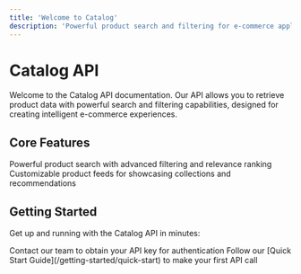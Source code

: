 ```yaml
---
title: 'Welcome to Catalog'
description: 'Powerful product search and filtering for e-commerce applications'
---
```


# Catalog API

Welcome to the Catalog API documentation. Our API allows you to retrieve product data with powerful search and filtering capabilities, designed for creating intelligent e-commerce experiences.

## Core Features

<CardGroup cols={2}>
  <Card title="Search" icon="magnifying-glass" href="/developer-guide/search/request-structure">
    Powerful product search with advanced filtering and relevance ranking
  </Card>
  <Card title="Feed" icon="rss" href="/developer-guide/feed/request-structure">
    Customizable product feeds for showcasing collections and recommendations
  </Card>
</CardGroup>

## Getting Started

Get up and running with the Catalog API in minutes:

<Steps>
  <Step title="Get API Key">
    Contact our team to obtain your API key for authentication
  </Step>
  <Step title="Make Your First Request">
    Follow our [Quick Start Guide](/getting-started/quick-start) to make your first API call
  </Step>
</Steps>